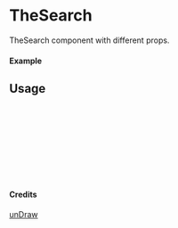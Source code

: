 
<Meta of={TheSearch} title="unDraw/TheSearch" />

# TheSearch

TheSearch component with different props.

#### Example

<Canvas of={TheSearch.Primary} />

## Usage

```ts
import { TheSearch } from "yadl-ui";

const Example = () => {
  return (
      <TheSearch />
  );
};

export default Example;
```

#### Credits
[unDraw](https://undraw.co/illustrations)
